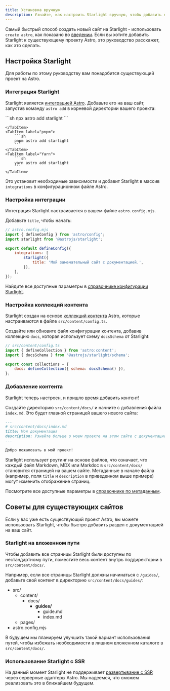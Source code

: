 ```yaml
---
title: Установка вручную
description: Узнайте, как настроить Starlight вручную, чтобы добавить его к существующему проекту Astro.
---
```



Самый быстрый способ создать новый сайт на Starlight - использовать `create astro`,
как показано во [введении](/ru/getting-started/#creating-a-new-project).
Если вы хотите добавить Starlight к существующему проекту Astro, это руководство расскажет, как это сделать.

## Настройка Starlight

Для работы по этому руководству вам понадобится существующий проект на Astro.

### Интеграция Starlight

Starlight является [интеграцией Astro](https://docs.astro.build/en/guides/integrations-guide/).
Добавьте его на ваш сайт, запустив команду `astro add` в корневой директории вашего проекта:

<Tabs>
    <TabItem label="npm">
        ```sh
        npx astro add starlight
        ```

    </TabItem>
    <TabItem label="pnpm">
        ```sh
        pnpm astro add starlight
        ```
    </TabItem>
    <TabItem label="Yarn">
        ```sh
        yarn astro add starlight
        ```
    </TabItem>

</Tabs>

Это установит необходимые зависимости и добавит Starlight в массив `integrations` в конфигурационном файле Astro.

### Настройка интеграции

Интеграция Starlight настраивается в вашем файле `astro.config.mjs`.

Добавьте `title`, чтобы начать:

```js {7-9}
// astro.config.mjs
import { defineConfig } from 'astro/config';
import starlight from '@astrojs/starlight';

export default defineConfig({
	integrations: [
		starlight({
			title: 'Мой замечательный сайт с документацией.',
		}),
	],
});
```

Найдите все доступные параметры в [справочнике конфигурации Starlight](/ru/reference/configuration/).

### Настройка коллекций контента

Starlight создан на основе [коллекций контента](https://docs.astro.build/en/guides/content-collections/) Astro,
которые настраиваются в файле `src/content/config.ts`.

Создайте или обновите файл конфигурации контента, добавив коллекцию `docs`, которая использует схему `docsSchema` от Starlight:

```js ins={3,6}
// src/content/config.ts
import { defineCollection } from 'astro:content';
import { docsSchema } from '@astrojs/starlight/schema';

export const collections = {
	docs: defineCollection({ schema: docsSchema() }),
};
```

### Добавление контента

Starlight теперь настроен, и пришло время добавить контент!

Создайте директорию `src/content/docs/` и начните с добавления файла `index.md`.
Это будет главной страницей вашего нового сайта:

```md
---
# src/content/docs/index.md
title: Моя документация
description: Узнайте больше о моем проекте на этом сайте с документацией, созданном с помощью Starlight.
---

Добро пожаловать в мой проект!
```

Starlight использует роутинг на основе файлов, что означает, что каждый файл Markdown, MDX или Markdoc в `src/content/docs/`
становится страницей на вашем сайте. Метаданные в начале файла (например, поля `title` и `description` в приведенном выше примере)
могут изменить отображение страниц.

Посмотрите все доступные параметры в [справочнике по метаданным](/ru/reference/frontmatter/).

## Советы для существующих сайтов

Если у вас уже есть существующий проект Astro, вы можете использовать Starlight, чтобы быстро добавить раздел с документацией на ваш сайт.

### Starlight на вложенном пути

Чтобы добавить все страницы Starlight были доступны по нестандартному пути, поместите весь контент внутрь поддиректории в `src/content/docs/`.

Например, если все страницы Starlight должны начинаться с `/guides/`, добавьте свой контент в директорию `src/content/docs/guides/`:


<FileTree>

- src/
  - content/
    - docs/
      - **guides/**
        - guide.md
        - index.md
  - pages/
- astro.config.mjs

</FileTree>

В будущем мы планируем улучшить такой вариант использования путей,
чтобы избежать необходимости в лишнем вложенном каталоге в `src/content/docs/`.

### Использование Starlight с SSR

На данный момент Starlight не поддерживает [развертывание с SSR](https://docs.astro.build/en/guides/server-side-rendering/)
через серверные адаптеры Astro. Мы надеемся, что сможем реализовать это в ближайшем будущем.
